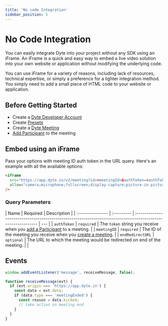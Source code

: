 ```yaml
---
title: 'No code Integration'
sidebar_position: 5
---
```


# No Code Integration

You can easily integrate Dyte into your project without any SDK using an iFrame. An iFrame is a quick and easy way to embed a live video solution into your own website or application without modifying the underlying code.

You can use iFrame for a variety of reasons, including lack of resources, technical expertise, or simply a preference for a lighter integration method.
You simply need to add a small piece of HTML code to your website or application.

## Before Getting Started

- Create a [Dyte Developer Account](https://dev.dyte.io/)
- Create [Presets](https://dev.dyte.io/roles-presets)
- Create a
  [Dyte Meeting](/api/?v=v2#/operations/create_meeting)
- [Add Participant](/api/?v=v2#/operations/add_participant)
  to the meeting

## Embed using an iFrame

Pass your options with meeting ID auth token in the URL query. Here's an example with all the available options:

```html
<iframe
  src="https://app.dyte.in/v2/meeting?id=<meetingId>&authToken=<authToken>&showSetupScreen=true&disableVideoBackground=true&orgId=<orgId>"
  allow="camera;microphone;fullscreen;display-capture;picture-in-picture;clipboard-write;"
/>
```

### Query Parameters

| Name             | Required   | Description                                                                                                  |
| :--------------- | :--------- | :----------------------------------------------------------------------------------------------------------- | --- |
| `authToken`      | `required` | The `token` string you receive when you [add a Participant](/api/#/operations/add_participant) to a meeting. |
| `meetingID`      | `required` | The ID of the meeting you receive when you [create a meeting](/api/?v=v2#/operations/create_meeting).        |
| `endRedirectURL` | `optional` | The URL to which the meeting would be redirected on end of the meeting.                                      |     |

## Events

```js
window.addEventListener('message', receiveMessage, false);

function receiveMessage(evt) {
  if (evt.origin === 'https://app.dyte.in') {
    const data = evt.data;
    if (data.type === 'meetingEnded') {
      const reason = data.kicked;
      // take action on meeting end
    }
  }
}
```
